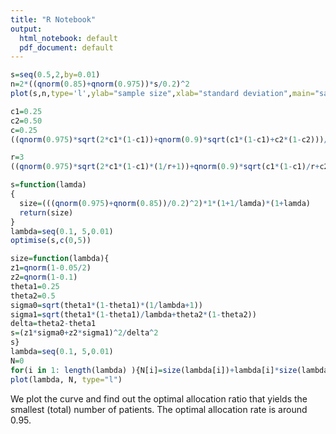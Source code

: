 ---
title: "R Notebook"
output:
  html_notebook: default
  pdf_document: default
---
```{r}
s=seq(0.5,2,by=0.01)
n=2*((qnorm(0.85)+qnorm(0.975))*s/0.2)^2
plot(s,n,type='l',ylab="sample size",xlab="standard deviation",main="sample size vs standard deviation")

```


```{r}
c1=0.25
c2=0.50
c=0.25
((qnorm(0.975)*sqrt(2*c1*(1-c1))+qnorm(0.9)*sqrt(c1*(1-c1)+c2*(1-c2)))/c)^2
```

```{r}
r=3
((qnorm(0.975)*sqrt(2*c1*(1-c1)*(1/r+1))+qnorm(0.9)*sqrt(c1*(1-c1)/r+c2*(1-c2)))/c)^2
```

```{r}
s=function(lamda)
{
  size=(((qnorm(0.975)+qnorm(0.85))/0.2)^2)*1*(1+1/lamda)*(1+lamda)
  return(size)
}
lambda=seq(0.1, 5,0.01)
optimise(s,c(0,5))

```

```{r}
size=function(lambda){
z1=qnorm(1-0.05/2)
z2=qnorm(1-0.1)
theta1=0.25
theta2=0.5
sigma0=sqrt(theta1*(1-theta1)*(1/lambda+1))
sigma1=sqrt(theta1*(1-theta1)/lambda+theta2*(1-theta2))
delta=theta2-theta1
s=(z1*sigma0+z2*sigma1)^2/delta^2
s}
lambda=seq(0.1, 5,0.01)
N=0
for(i in 1: length(lambda) ){N[i]=size(lambda[i])+lambda[i]*size(lambda[i])}
plot(lambda, N, type="l")

```
We plot the curve and find out the optimal allocation ratio that yields the smallest (total) number of patients. The optimal allocation rate is around 0.95.
